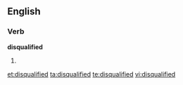 ==English==

===Verb===
'''disqualified'''

# {{past of|[[disqualify]]}}

[[et:disqualified]]
[[ta:disqualified]]
[[te:disqualified]]
[[vi:disqualified]]